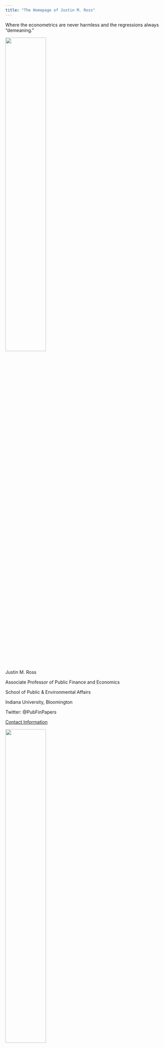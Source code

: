 ```yaml
---
title: "The Homepage of Justin M. Ross"
---
```


Where the econometrics are never harmless and the regressions always "demeaning."

<img src="ross.jpg" style="width:50%">

Justin M. Ross

Associate Professor of Public Finance and Economics 

School of Public & Environmental Affairs

Indiana University, Bloomington

Twitter: @PubFinPapers

[Contact Information](https://oneill.indiana.edu/faculty-research/directory/profiles/faculty/full-time/ross-justin.html)

<img src="teachingJDR.jpg" style="width:50%">

<img src="speasign.jpg" style="width:50%">

<img src="presentations2008.jpg" style="width:50%">